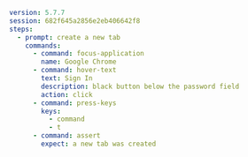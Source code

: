 ```yaml
version: 5.7.7
session: 682f645a2856e2eb406642f8
steps:
  - prompt: create a new tab
    commands:
      - command: focus-application
        name: Google Chrome
      - command: hover-text
        text: Sign In
        description: black button below the password field
        action: click
      - command: press-keys
        keys:
          - command
          - t
      - command: assert
        expect: a new tab was created
```
